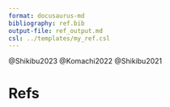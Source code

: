 ```yaml
---
format: docusaurus-md
bibliography: ref.bib
output-file: ref_output.md
csl: ../templates/my_ref.csl
---
```


@Shikibu2023
@Komachi2022
@Shikibu2021

# Refs
